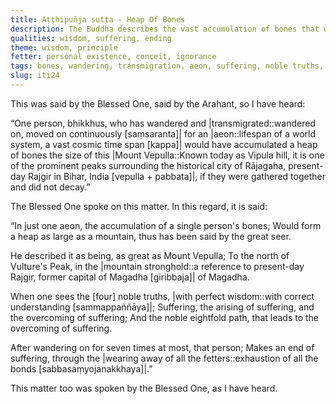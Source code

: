 ```yaml
---
title: Aṭṭhipuñja sutta - Heap Of Bones
description: The Buddha describes the vast accumulation of bones that would result from wandering and transmigrating for an aeon.
qualities: wisdom, suffering, ending
theme: wisdom, principle
fetter: personal existence, conceit, ignorance
tags: bones, wandering, transmigration, aeon, suffering, noble truths, noble eightfold path, iti, iti1-27
slug: iti24
---
```


This was said by the Blessed One, said by the Arahant, so I have heard:

“One person, bhikkhus, who has wandered and |transmigrated::wandered on, moved on continuously [saṃsaranta]| for an |aeon::lifespan of a world system, a vast cosmic time span [kappa]| would have accumulated a heap of bones the size of this |Mount Vepulla::Known today as Vipula hill, it is one of the prominent peaks surrounding the historical city of Rājagaha, present-day Rajgir in Bihar, India [vepulla + pabbata]|, if they were gathered together and did not decay.”

The Blessed One spoke on this matter. In this regard, it is said:

“In just one aeon,
the accumulation of a single person's bones;
Would form a heap as large as a mountain,
thus has been said by the great seer.

He described it as being,
as great as Mount Vepulla;
To the north of Vulture's Peak,
in the |mountain stronghold::a reference to present-day Rajgir, former capital of Magadha [giribbaja]| of Magadha.

When one sees the [four] noble truths,
|with perfect wisdom::with correct understanding [sammappaññāya]|;
Suffering, the arising of suffering,
and the overcoming of suffering;
And the noble eightfold path,
that leads to the overcoming of suffering.

After wandering on for seven times at most,
that person;
Makes an end of suffering,
through the |wearing away of all the fetters::exhaustion of all the bonds [sabbasaṃyojanakkhaya]|.”

This matter too was spoken by the Blessed One, as I have heard.